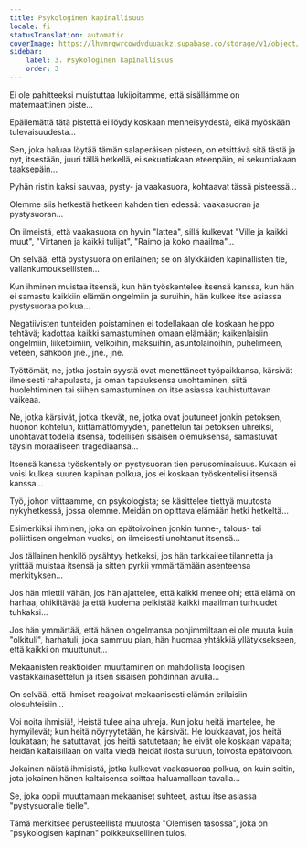 ```yaml
---
title: Psykologinen kapinallisuus
locale: fi
statusTranslation: automatic
coverImage: https://lhvmrqwrcowdvduuaukz.supabase.co/storage/v1/object/public/strapi-uploads/small_cover-tratado-de-psicologia-revolucionaria.webp-5e15e1cec4e0ebebcde5d7fc7565d8fd.webp
sidebar:
    label: 3. Psykologinen kapinallisuus
    order: 3
---
```

Ei ole pahitteeksi muistuttaa lukijoitamme, että sisällämme on matemaattinen piste...

Epäilemättä tätä pistettä ei löydy koskaan menneisyydestä, eikä myöskään tulevaisuudesta...

Sen, joka haluaa löytää tämän salaperäisen pisteen, on etsittävä sitä tästä ja nyt, itsestään, juuri tällä hetkellä, ei sekuntiakaan eteenpäin, ei sekuntiakaan taaksepäin...

Pyhän ristin kaksi sauvaa, pysty- ja vaakasuora, kohtaavat tässä pisteessä...

Olemme siis hetkestä hetkeen kahden tien edessä: vaakasuoran ja pystysuoran...

On ilmeistä, että vaakasuora on hyvin "lattea", sillä kulkevat "Ville ja kaikki muut", "Virtanen ja kaikki tulijat", "Raimo ja koko maailma"...

On selvää, että pystysuora on erilainen; se on älykkäiden kapinallisten tie, vallankumouksellisten...

Kun ihminen muistaa itsensä, kun hän työskentelee itsensä kanssa, kun hän ei samastu kaikkiin elämän ongelmiin ja suruihin, hän kulkee itse asiassa pystysuoraa polkua...

Negatiivisten tunteiden poistaminen ei todellakaan ole koskaan helppo tehtävä; kadottaa kaikki samastuminen omaan elämään; kaikenlaisiin ongelmiin, liiketoimiin, velkoihin, maksuihin, asuntolainoihin, puhelimeen, veteen, sähköön jne., jne., jne.

Työttömät, ne, jotka jostain syystä ovat menettäneet työpaikkansa, kärsivät ilmeisesti rahapulasta, ja oman tapauksensa unohtaminen, siitä huolehtiminen tai siihen samastuminen on itse asiassa kauhistuttavan vaikeaa.

Ne, jotka kärsivät, jotka itkevät, ne, jotka ovat joutuneet jonkin petoksen, huonon kohtelun, kiittämättömyyden, panettelun tai petoksen uhreiksi, unohtavat todella itsensä, todellisen sisäisen olemuksensa, samastuvat täysin moraaliseen tragediaansa...

Itsensä kanssa työskentely on pystysuoran tien perusominaisuus. Kukaan ei voisi kulkea suuren kapinan polkua, jos ei koskaan työskentelisi itsensä kanssa...

Työ, johon viittaamme, on psykologista; se käsittelee tiettyä muutosta nykyhetkessä, jossa olemme. Meidän on opittava elämään hetki hetkeltä...

Esimerkiksi ihminen, joka on epätoivoinen jonkin tunne-, talous- tai poliittisen ongelman vuoksi, on ilmeisesti unohtanut itsensä...

Jos tällainen henkilö pysähtyy hetkeksi, jos hän tarkkailee tilannetta ja yrittää muistaa itsensä ja sitten pyrkii ymmärtämään asenteensa merkityksen...

Jos hän miettii vähän, jos hän ajattelee, että kaikki menee ohi; että elämä on harhaa, ohikiitävää ja että kuolema pelkistää kaikki maailman turhuudet tuhkaksi...

Jos hän ymmärtää, että hänen ongelmansa pohjimmiltaan ei ole muuta kuin "olkituli", harhatuli, joka sammuu pian, hän huomaa yhtäkkiä yllätyksekseen, että kaikki on muuttunut...

Mekaanisten reaktioiden muuttaminen on mahdollista loogisen vastakkainasettelun ja itsen sisäisen pohdinnan avulla...

On selvää, että ihmiset reagoivat mekaanisesti elämän erilaisiin olosuhteisiin...

Voi noita ihmisiä!, Heistä tulee aina uhreja. Kun joku heitä imartelee, he hymyilevät; kun heitä nöyryytetään, he kärsivät. He loukkaavat, jos heitä loukataan; he satuttavat, jos heitä satutetaan; he eivät ole koskaan vapaita; heidän kaltaisillaan on valta viedä heidät ilosta suruun, toivosta epätoivoon.

Jokainen näistä ihmisistä, jotka kulkevat vaakasuoraa polkua, on kuin soitin, jota jokainen hänen kaltaisensa soittaa haluamallaan tavalla...

Se, joka oppii muuttamaan mekaaniset suhteet, astuu itse asiassa "pystysuoralle tielle".

Tämä merkitsee perusteellista muutosta "Olemisen tasossa", joka on "psykologisen kapinan" poikkeuksellinen tulos.

